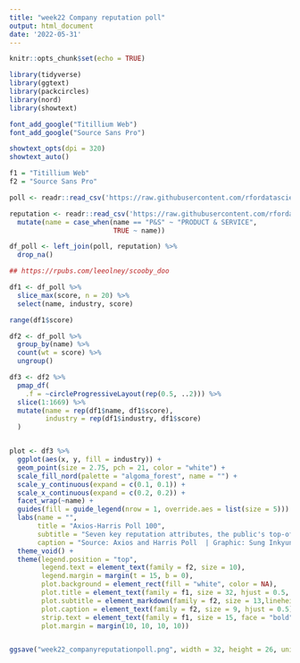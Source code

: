 ```yaml
---
title: "week22 Company reputation poll"
output: html_document
date: '2022-05-31'
---
```


```r
knitr::opts_chunk$set(echo = TRUE)
```

```r
library(tidyverse)
library(ggtext)
library(packcircles)
library(nord)
library(showtext)

font_add_google("Titillium Web")
font_add_google("Source Sans Pro")

showtext_opts(dpi = 320)
showtext_auto()

f1 = "Titillium Web"
f2 = "Source Sans Pro"
```

```r
poll <- readr::read_csv('https://raw.githubusercontent.com/rfordatascience/tidytuesday/master/data/2022/2022-05-31/poll.csv')

reputation <- readr::read_csv('https://raw.githubusercontent.com/rfordatascience/tidytuesday/master/data/2022/2022-05-31/reputation.csv') %>% 
  mutate(name = case_when(name == "P&S" ~ "PRODUCT & SERVICE",
                          TRUE ~ name))

df_poll <- left_join(poll, reputation) %>% 
  drop_na()
```

```r
## https://rpubs.com/leeolney/scooby_doo

df1 <- df_poll %>% 
  slice_max(score, n = 20) %>% 
  select(name, industry, score)

range(df1$score)
```

```r
df2 <- df_poll %>% 
  group_by(name) %>% 
  count(wt = score) %>% 
  ungroup()

df3 <- df2 %>% 
  pmap_df(
    .f = ~circleProgressiveLayout(rep(0.5, ..2))) %>% 
  slice(1:1669) %>% 
  mutate(name = rep(df1$name, df1$score),
         industry = rep(df1$industry, df1$score)
  ) 


plot <- df3 %>% 
  ggplot(aes(x, y, fill = industry)) +
  geom_point(size = 2.75, pch = 21, color = "white") +
  scale_fill_nord(palette = "algoma_forest", name = "") +
  scale_y_continuous(expand = c(0.1, 0.1)) +
  scale_x_continuous(expand = c(0.2, 0.2)) +
  facet_wrap(~name) +
  guides(fill = guide_legend(nrow = 1, override.aes = list(size = 5))) +
  labs(name = "",
       title = "Axios-Harris Poll 100",
       subtitle = "Seven key reputation attributes, the public's top-of-mind awareness of top 15 scored companies by the cporresponding industries from 2017 to 2021.<br> Score range of selected companies are from 76.56 to 84.13, which belongs to **Excellent**(80 & above), and **Very good**(75-79). <br><br>**Automotive** : Toyota Motor Corporation <br>**Consumer Goods** : PepsiCo, Unilever<br>**Ecommerce** : Amazon<br>**Groceries** : Publix Supermarkets, Wegmans<br>**Logistics** : UPS<br>**Retail** : Kohl's, Nike, Patagonia, The Home Depot<br>**Tech** : Apple, Netflix, Micorsoft, Sony",
       caption = "Source: Axios and Harris Poll  | Graphic: Sung Inkyung") +
  theme_void() +
  theme(legend.position = "top",
        legend.text = element_text(family = f2, size = 10),
        legend.margin = margin(t = 15, b = 0),
        plot.background = element_rect(fill = "white", color = NA),
        plot.title = element_text(family = f1, size = 32, hjust = 0.5, face = "bold"),
        plot.subtitle = element_markdown(family = f2, size = 13,lineheight = 1.1),
        plot.caption = element_text(family = f2, size = 9, hjust = 0.5),
        strip.text = element_text(family = f1, size = 15, face = "bold", margin = margin(t = 20, b = 2)),
        plot.margin = margin(10, 10, 10, 10))


ggsave("week22_companyreputationpoll.png", width = 32, height = 26, units = "cm")
```

